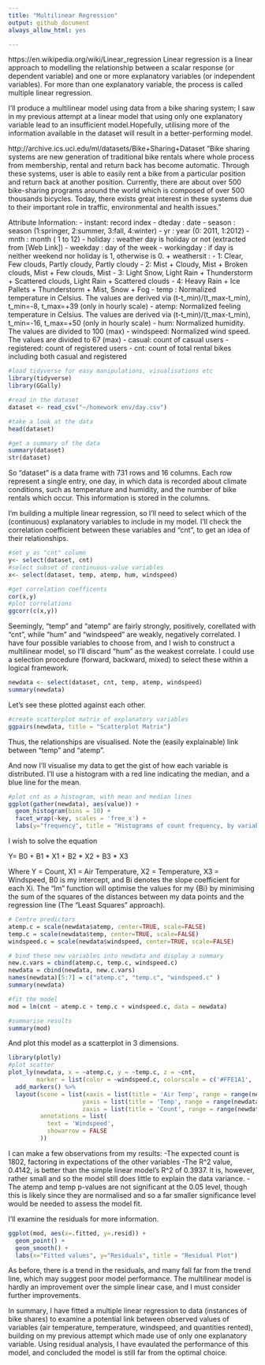 ```yaml
---
title: "Multilinear Regression"
output: github_document
always_allow_html: yes

---
```

https://en.wikipedia.org/wiki/Linear_regression
Linear regression is a linear approach to modelling the relationship between a scalar response (or dependent variable) and one or more explanatory variables (or independent variables). For more than one explanatory variable, the process is called multiple linear regression.

I'll produce a multilinear model using data from a bike sharing system; I saw in my previous attempt at a linear model that using only one explanatory variable lead to an insufficient model.Hopefully, utilising more of the information available in the dataset will result in a better-performing model.

http://archive.ics.uci.edu/ml/datasets/Bike+Sharing+Dataset
  "Bike sharing systems are new generation of traditional bike rentals where whole process from membership, rental and return back has become automatic. Through these systems, user is able to easily rent a bike from a particular position and return back at another position. Currently, there are about over 500 bike-sharing programs around the world which is composed of over 500 thousands bicycles. Today, there exists great interest in these systems due to their important role in traffic, environmental and health issues."
  
Attribute Information:
- instant: record index
- dteday : date
- season : season (1:springer, 2:summer, 3:fall, 4:winter)
- yr : year (0: 2011, 1:2012)
- mnth : month ( 1 to 12)
- holiday : weather day is holiday or not (extracted from [Web Link])
- weekday : day of the week
- workingday : if day is neither weekend nor holiday is 1, otherwise is 0.
+ weathersit : 
- 1: Clear, Few clouds, Partly cloudy, Partly cloudy
- 2: Mist + Cloudy, Mist + Broken clouds, Mist + Few clouds, Mist
- 3: Light Snow, Light Rain + Thunderstorm + Scattered clouds, Light Rain + Scattered clouds
- 4: Heavy Rain + Ice Pallets + Thunderstorm + Mist, Snow + Fog
- temp : Normalized temperature in Celsius. The values are derived via (t-t_min)/(t_max-t_min), t_min=-8, t_max=+39 (only in hourly scale)
- atemp: Normalized feeling temperature in Celsius. The values are derived via (t-t_min)/(t_max-t_min), t_min=-16, t_max=+50 (only in hourly scale)
- hum: Normalized humidity. The values are divided to 100 (max)
- windspeed: Normalized wind speed. The values are divided to 67 (max)
- casual: count of casual users
- registered: count of registered users
- cnt: count of total rental bikes including both casual and registered

```r
#load tidyverse for easy manipulations, visualisations etc
library(tidyverse)
library(GGally)

#read in the dataset
dataset <- read_csv("~/homework env/day.csv")

#take a look at the data
head(dataset)

#get a summary of the data
summary(dataset)
str(dataset)
```

So "dataset" is a data frame with 731 rows and 16 columns. Each row represent a single entry, one day, in which data is recorded about climate conditions, such as temperature and humidity, and the number of bike rentals which occur. This information is stored in the columns.

I'm building a multiple linear regression, so I'll need to select which of the (continuous) explanatory variables to include in my model. I'll check the correlation coefficient between these variables and "cnt", to get an idea of their relationships.

```r
#set y as "cnt" column
y<- select(dataset, cnt)
#select subset of continuous-value variables
x<- select(dataset, temp, atemp, hum, windspeed)

#get correlation coefficents
cor(x,y)
#plot correlations
ggcorr(c(x,y))
```

Seemingly, "temp" and "atemp" are fairly strongly, positively, corellated with "cnt", while "hum" and "windspeed" are weakly, negatively correlated.
I have four possible variables to choose from, and I wish to construct a multilinear model, so I'll discard "hum" as the weakest correlate. I could use a selection procedure (forward, backward, mixed) to select these within a logical framework.

```r
newdata <- select(dataset, cnt, temp, atemp, windspeed)
summary(newdata)
```

Let's see these plotted against each other.

```r
#create scatterplot matrix of explanatory variables
ggpairs(newdata, title = "Scatterplot Matrix") 
```

Thus, the relationships are visualised. Note the (easily explainable) link between "temp" and "atemp".

And now I'll visualise my data to get the gist of how each variable is distributed. I'll use a histogram with a red line indicating the median, and a blue line for the mean.

```r
#plot cnt as a histogram, with mean and median lines
ggplot(gather(newdata), aes(value)) + 
  geom_histogram(bins = 10) + 
  facet_wrap(~key, scales = 'free_x') +
  labs(y="frequency", title = "Histograms of count frequency, by variable") 
```



I wish to solve the equation

Y= B0 + B1 * X1 + B2 * X2 + B3 * X3

Where Y = Count, X1 = Air Temperature, X2 = Temperature, X3 = Windspeed, B0 is my intercept, and Bi denotes the slope coefficient for each Xi. The "lm" function will optimise the values for my {Bi} by minimising the sum of the squares of the distances between my data points and the regression line (The "Least Squares" approach).
```r
# Centre predictors
atemp.c = scale(newdata$atemp, center=TRUE, scale=FALSE)
temp.c = scale(newdata$temp, center=TRUE, scale=FALSE)
windspeed.c = scale(newdata$windspeed, center=TRUE, scale=FALSE)

# bind these new variables into newdata and display a summary
new.c.vars = cbind(atemp.c, temp.c, windspeed.c)
newdata = cbind(newdata, new.c.vars)
names(newdata)[5:7] = c("atemp.c", "temp.c", "windspeed.c" )
summary(newdata)
```

```r
#fit the model
mod = lm(cnt ~ atemp.c + temp.c + windspeed.c, data = newdata)

#summarise results
summary(mod)
```

And plot this model as a scatterplot in 3 dimensions.

```r
library(plotly)
#plot scatter
plot_ly(newdata, x = ~atemp.c, y = ~temp.c, z = ~cnt,
        marker = list(color = ~windspeed.c, colorscale = c('#FFE1A1', '#683531'), showscale = TRUE)) %>%
  add_markers() %>%
  layout(scene = list(xaxis = list(title = 'Air Temp', range = range(newdata$atemp.c)),
                     yaxis = list(title = 'Temp', range = range(newdata$temp.c)),
                     zaxis = list(title = 'Count', range = range(newdata$cnt))),
         annotations = list(
           text = 'Windspeed',
           showarrow = FALSE
         ))

```

I can make a few observations from my results:
-The expected count is 1802, factoring in expectations of the other variables
-The R^2 value, 0.4142, is better than the simple linear model's R^2 of 0.3937. It is, however, rather small and so the model still does little to explain the data variance.
-The atemp and temp p-values are not significant at the 0.05 level, though this is likely since they are normalised and so a far smaller significance level would be needed to assess the model fit.

I'll examine the residuals for more information.
```r

ggplot(mod, aes(x=.fitted, y=.resid)) + 
  geom_point() +
  geom_smooth() +
  labs(x="Fitted values", y="Residuals", title = "Residual Plot")

```

As before, there is a trend in the residuals, and many fall far from the trend line, which may suggest poor model performance. The multilinear model is hardly an improvement over the simple linear case, and I must consider further improvements.

In summary, I have fitted a multiple linear regression to data (instances of bike shares) to examine a potential link between observed values of variables (air temperature, temperature, windspeed, and quantities rented), building on my previous attempt which made use of only one explanatory variable. Using residual analysis, I have evaulated the performance of this model, and concluded the model is still far from the optimal choice.